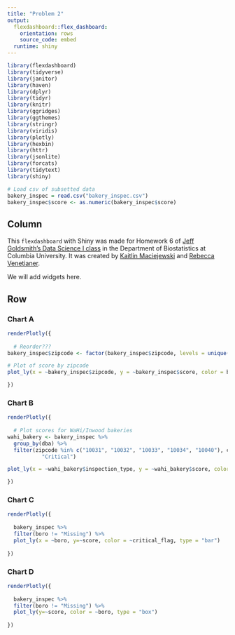 ```yaml
---
title: "Problem 2"
output: 
  flexdashboard::flex_dashboard:
    orientation: rows
    source_code: embed
  runtime: shiny
---
```


```r
library(flexdashboard)
library(tidyverse)
library(janitor)
library(haven)
library(dplyr)
library(tidyr)
library(knitr)
library(ggridges)
library(ggthemes)
library(stringr)
library(viridis)
library(plotly)
library(hexbin)
library(httr)
library(jsonlite)
library(forcats)
library(tidytext)
library(shiny)
```


```r
# Load csv of subsetted data
bakery_inspec = read.csv("bakery_inspec.csv")
bakery_inspec$score <- as.numeric(bakery_inspec$score)
```

Column {.sidebar}
-----------------------------------------------------------------------
This `flexdashboard` with Shiny was made for Homework 6 of [Jeff Goldsmith's Data Science I class](http://jeffgoldsmith.com/DSI/homework_6.html) in the Department of Biostatistics at Columbia University. It was created by [Kaitlin Maciejewski](https://github.com/k-maciejewski) and [Rebecca Venetianer](https://github.com/rvenetianer).

We will add widgets here.

Row {.tabset .tabset-fade } 
-----------------------------------------------------------------------

### Chart A

```r
renderPlotly({ 
  
  # Reorder???
bakery_inspec$zipcode <- factor(bakery_inspec$zipcode, levels = unique(bakery_inspec$zipcode)[order(bakery_inspec$score, decreasing = FALSE)])

# Plot of score by zipcode
plot_ly(x = ~bakery_inspec$zipcode, y = ~bakery_inspec$score, color = bakery_inspec$zipcode, type = "bar")

})
```


### Chart B

```r
renderPlotly({
  
  # Plot scores for WaHi/Inwood bakeries
wahi_bakery <- bakery_inspec %>%
  group_by(dba) %>%
  filter(zipcode %in% c("10031", "10032", "10033", "10034", "10040"), critical_flag == 
           "Critical")

plot_ly(x = ~wahi_bakery$inspection_type, y = ~wahi_bakery$score, color = ~wahi_bakery$inspection_type, type = "bar")

})
```

### Chart C

```r
renderPlotly({
  
  bakery_inspec %>%
  filter(boro != "Missing") %>% 
  plot_ly(x = ~boro, y=~score, color = ~critical_flag, type = "bar")
  
})
```


### Chart D

```r
renderPlotly({
  
  bakery_inspec %>%
  filter(boro != "Missing") %>%
  plot_ly(y=~score, color = ~boro, type = "box")
  
})
```

